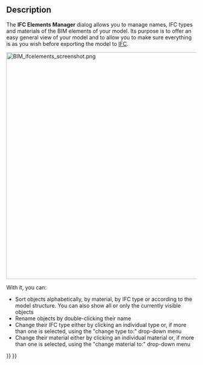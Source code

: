 <languages/>

{{Docnav
|[[BIM_Windows|Windows]]
|[[BIM_IfcQuantities|IfcQuantities]]
|[[BIM_Workbench|BIM]]
|IconL=BIM_Windows.svg
|IconR=BIM_IfcQuantities.svg
|IconC=Workbench_BIM.svg
}}

{{GuiCommand
|Name=BIM IfcElements
|MenuLocation=Manage → Manage IFC elements...
|Workbenches=[[BIM_Workbench|BIM]]
}}

==Description==

The '''IFC Elements Manager''' dialog allows you to manage names, IFC types and materials of the BIM elements of your model. Its purpose is to offer an easy general view of your model and to allow you to make sure everything is as you wish before exporting the model to [[Arch_IFC|IFC]].

[[Image:BIM_ifcelements_screenshot.png|600px]]
{{Caption|IFC Elements Manager}}

With it, you can:

* Sort objects alphabetically, by material, by IFC type or according to the model structure. You can also show all or only the currently visible objects
* Rename objects by double-clicking their name
* Change their IFC type either by clicking an individual type or, if more than one is selected, using the "change type to:" drop-down menu
* Change their material either by clicking an individual material or, if more than one is selected, using the "change material to:" drop-down menu


{{Docnav
|[[BIM_Windows|Windows]]
|[[BIM_IfcQuantities|IfcQuantities]]
|[[BIM_Workbench|BIM]]
|IconL=BIM_Windows.svg
|IconR=BIM_IfcQuantities.svg
|IconC=Workbench_BIM.svg
}}

{{BIM_Tools_navi{{#translation:}}}}
{{Userdocnavi{{#translation:}}}}